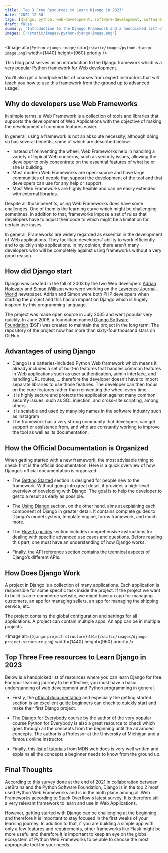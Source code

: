 ```yaml
---
title: 'Top 3 Free Resources to Learn Django in 2023'
date: '2022-12-30'
tags: [django, python, web-development, software-development, software-engineering]
draft: false
summary: 'Introduction to the Django Framework and a handpicked list of free resources to learn this framework'
images: ['/static/images/python-django-image.png']
---
```


<Image
  alt={`Python-django-image`}
  src={`/static/images/python-django-image.png`}
  width={1440}
  height={960}
  priority
/>

This blog post serves as an introduction to the Django framework which is a very popular Python framework for Web development.

You’ll also get a handpicked list of courses from expert instructors that will teach you how to use this framework from the ground up to advanced usage.

## Why do developers use Web Frameworks

In simple terms, a Web Framework is a collection of tools and libraries that supports the development of Web Applications with the objective of making the development of common features easier.

In general, using a framework is not an absolute necessity, although doing so has several benefits, some of which are described below:

- Instead of reinventing the wheel, Web Frameworks help in handling a variety of typical Web concerns, such as security issues, allowing the developer to only concentrate on the essential features of what he or she is building.
- Most modern Web Frameworks are open-source and have large communities of people that support the development of the tool and that developers can use for any help or support.
- Most Web Frameworks are highly flexible and can be easily extended with external libraries.

Despite all those benefits, using Web Frameworks does have some challenges.
One of them is the learning curve which might be challenging sometimes. In addition to that, frameworks impose a set of rules that developers have to adjust their code to which might be a limitation for certain use cases.

In general, Frameworks are widely regarded as essential in the development of Web applications. They facilitate developers' ability to work efficiently and to quickly ship applications. In my opinion, there aren't many developers who will be completely against using frameworks without a very good reason.

## How did Django start

Django was created in the fall of 2003 by the two Web developers [Adrian Holovaty](https://en.wikipedia.org/wiki/Adrian_Holovaty) and [Simon Willison](https://en.wikipedia.org/wiki/Simon_Willison) who were working on the [Lawrence Journal-World](https://en.wikipedia.org/wiki/Lawrence_Journal-World) newspaper. Adrian and Simon were both PHP developers when starting the project and this had an impact on Django which is hugely inspired by this programming language.

The project was made open source in July 2005 and went popular very quickly. In June 2008, a foundation named [Django Software Foundation](https://www.djangoproject.com/foundation/) (DSF) was created to maintain the project in the long term. The repository of the project now has more than sixty-four thousand stars on GitHub.

## Advantages of using Django

- Django is a batteries-included Python Web framework which means it already includes a set of built-in features that handles common features in Web applications such as user authentication, admin interface, and handling URL routes, … therefore the developer doesn't have to import separate libraries to use those features. The developer can then focus on the core features rather than reinventing the wheel every time.
- It is highly secure and protects the application against many common security issues, such as SQL injection, and cross-site scripting, among others.
- It is scalable and used by many big names in the software industry such as Instagram
- The framework has a very strong community that developers can get support or assistance from, and who are constantly working to improve the tool as well as its documentation.

## How the Official Documentation is Organized

When getting started with a new framework, the most advisable thing to check first is the official documentation. Here is a quick overview of how Django’s official documentation is organized:

- The [Getting Started](https://docs.djangoproject.com/en/4.1/intro/) section is designed for people new to the framework. Without going into great detail, it provides a high-level overview of developing with Django. The goal is to help the developer to get to a result as early as possible.

- The [Using Django](https://docs.djangoproject.com/en/4.1/topics/) section, on the other hand, aims at explaining each component of Django in greater detail. It contains complete guides to Django’s model system, template engine, forms framework, and much more.

- The [How-to guides](https://docs.djangoproject.com/en/4.1/howto/) section includes comprehensive instructions for dealing with specific advanced use cases and questions. Before reading this part, one must have an understanding of how Django works.

- Finally, the [API reference](https://docs.djangoproject.com/en/4.1/ref/) section contains the technical aspects of Django’s different APIs.

## How Does Django Work

A project in Django is a collection of many applications. Each application is responsible for some specific task inside the project. If the project we want to build is an e-commerce website, we might have an app for managing customers, an app for managing sellers, an app for managing the shipping service, etc.

The project contains the global configuration and settings for all applications. A project can contain multiple apps. An app can be in multiple projects.

<Image
  alt={`Django-project-structure`}
  src={`/static/images/django-project-structure.png`}
  width={1440}
  height={960}
  priority
/>

## Top Three Free resources to Learn Django in 2023

Below is a handpicked list of resources where you can learn Django for free. For your learning journey to be effective, you must have a basic understanding of web development and Python programming in general.

- Firstly, the [official documentation](https://docs.djangoproject.com/en/4.1/contents/) and especially the getting started section is an excellent guide beginners can check to quickly start and make their first Django project.

- The [Django for Everybody](https://www.dj4e.com/) course by the author of the very popular course Python for Everybody is also a great resource to check which goes through all the concepts from the beginning until the advanced concepts. The author is a Professor at the University of Michigan and a famous online instructor.

- Finally, this [list of tutorials](https://developer.mozilla.org/en-US/docs/Learn/Server-side/Django) from MDN web docs is very well written and explains all the concepts a beginner needs to know from the ground up.

## Final Thoughts

According to [this survey](https://lp.jetbrains.com/python-developers-survey-2021/) done at the end of 2021 in collaboration between JetBrains and the Python Software Foundation, Django is in the top 2 most used Python Web Frameworks and is in the ninth place among all Web Frameworks according to Stack Overflow's latest survey. It is therefore still a very relevant framework to learn and use in Web Applications.

However, getting started with Django can be challenging at the beginning, and therefore it is important to stay focused in the first weeks of your learning journey. In addition to that, if you are building a simple app with only a few features and requirements, other frameworks like Flask might be more useful and therefore it is important to keep an eye on the global ecosystem of Python Web Frameworks to be able to choose the most appropriate tool for your needs.
